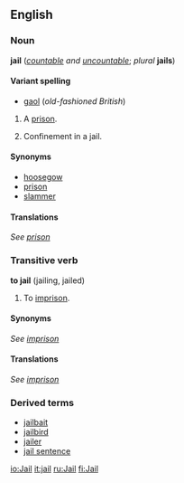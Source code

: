 ==English==

===Noun===
'''jail''' (''[[countable]] and [[uncountable]]''; ''plural'' '''jails''')

====Variant spelling====
*[[gaol]] (''old-fashioned British'')

#A [[prison]].
#{{uncountable}} Confinement in a jail.

====Synonyms====
*[[hoosegow]]
*[[prison]]
*[[slammer]]

====Translations====
''See [[prison]]''

===Transitive verb===
'''to jail''' (jailing, jailed)
#To [[imprison]].

====Synonyms====
''See [[imprison]]''

====Translations====
''See [[imprison]]''

===Derived terms===
*[[jailbait]]
*[[jailbird]]
*[[jailer]]
*[[jail sentence]]

[[io:Jail]]
[[it:jail]]
[[ru:Jail]]
[[fi:Jail]]
